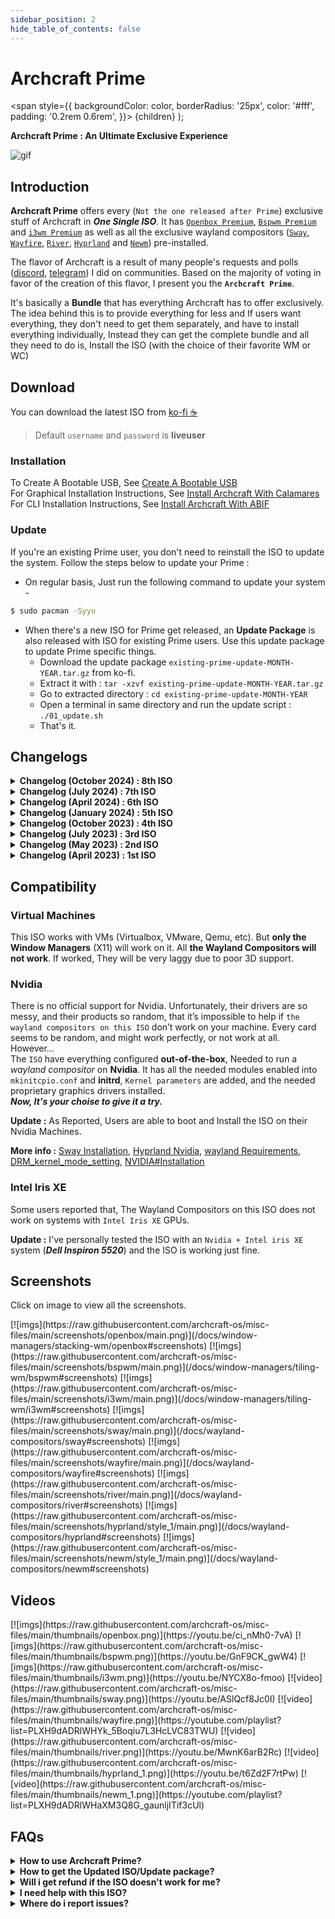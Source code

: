 ```yaml
---
sidebar_position: 2
hide_table_of_contents: false
---
```


# Archcraft Prime

<!-- Theme ---------------------------------------- -->
<!-- Tabs -->

<!-- Badges -->
  <span
    style={{
      backgroundColor: color,
      borderRadius: '25px',
      color: '#fff',
      padding: '0.2rem 0.6rem',
    }}>
    {children}
  </span>
);

<!-- Add your stuff after this -------------------- -->

**Archcraft Prime : An Ultimate Exclusive Experience**
 
![gif](https://raw.githubusercontent.com/archcraft-os/misc-files/main/gifs/prime.gif)

## Introduction

**Archcraft Prime** offers every (`Not the one released after Prime`) exclusive stuff of Archcraft in ***One Single ISO***. It has [`Openbox Premium`](/docs/window-managers/stacking-wm/openbox), [`Bspwm Premium`](/docs/window-managers/tiling-wm/bspwm) and [`i3wm Premium`](/docs/window-managers/tiling-wm/i3wm) as well as all the exclusive wayland compositors ([`Sway`](/docs/wayland-compositors/sway), [`Wayfire`](/docs/wayland-compositors/wayfire), [`River`](/docs/wayland-compositors/river), [`Hyprland`](/docs/wayland-compositors/hyprland) and [`Newm`](/docs/wayland-compositors/newm)) pre-installed.

The flavor of Archcraft is a result of many people's requests and polls ([discord](https://discord.com/channels/888837929789710387/890046536778678355/1091409213147844658), [telegram](https://t.me/archcraftos/48993)) I did on communities. Based on the majority of voting in favor of the creation of this flavor, I present you the **`Archcraft Prime`**.

It's basically a **Bundle** that has everything Archcraft has to offer exclusively. The idea behind this is to provide everything for less and If users want everything, they don't need to get them separately, and have to install everything individually, Instead they can get the complete bundle and all they need to do is, Install the ISO (with the choice of their favorite WM or WC)

<!-- Download ------------------------------------- -->

## Download

You can download the latest ISO from <Highlight color="#50545b"><a href="https://ko-fi.com/s/c925a2a8c1" target="_blank">ko-fi ☕</a></Highlight>

> Default `username` and `password` is **liveuser**

### Installation

To Create A Bootable USB, See [Create A Bootable USB](/docs/boot-iso/boot-with-usb) <br/>
For Graphical Installation Instructions, See [Install Archcraft With Calamares](/docs/install-archcraft/install-with-calamares) <br/>
For CLI Installation Instructions, See [Install Archcraft With ABIF](/docs/install-archcraft/install-with-abif)

### Update

If you're an existing Prime user, you don't need to reinstall the ISO to update the system. Follow the steps below to update your Prime :

- On regular basis, Just run the following command to update your system -
```bash
$ sudo pacman -Syyu
``` 
- When there's a new ISO for Prime get released, an **Update Package** is also released with ISO for existing Prime users. Use this update package to update Prime specific things.
  - Download the update package `existing-prime-update-MONTH-YEAR.tar.gz` from ko-fi.
  - Extract it with : `tar -xzvf existing-prime-update-MONTH-YEAR.tar.gz`
  - Go to extracted directory : `cd existing-prime-update-MONTH-YEAR`
  - Open a terminal in same directory and run the update script : `./01_update.sh`
  - That's it.

<!-- Changelogs ----------------------------------- -->

## Changelogs

<details>
<summary><b>Changelog (October 2024) : 8th ISO</b></summary>

**Date** : `October 22nd, 2024`

- Updated ISO profile
- Latest base with new packages
- Update all Archcraft and AUR packages
- Added **new cursor, icon, and GTK themes** (along with updates to existing ones)
- Added **new openbox wm themes** (existing ones updated as well)
- Added **new icon and nerd fonts** (existing ones updated as well)
- Theme updates across all WMs and WCs (Polybar, Waybar, Rofi, Wofi etc.)
- Added **5 new styles/themes** for openbox wm
- Added **4 new icon sets** for the openbox menu
- Added `kitty` terminal support in all WMs and WCs
- Updated `alacritty` configurations in all WMs and WCs
- Updated `foot` config in all WCs
- Added new `neofetch` configuration
- Updated `zsh` theme
- Added new `picom` configuration
- **wayfire** : Updated to `0.9.0`, updated configs, added new plugins
- **river** : Updated configs, Fixed issue with floating WMs
- **hyprland** : Updated to `0.44.1`, updated configs, updated hyprlock, etc
- Various bug fixes, and more!

</details>

<details>
<summary><b>Changelog (July 2024) : 7th ISO</b></summary>

**Date** : `July 4th, 2024`

- Updated ISO profile
- Latest base with new packages
- Update all Archcraft and AUR packages
- Update Openbox Configs
- Added Firewall (`ufw`) with GUI (`gufw`)
- Added `apparmor` for MAC (_mandatory access control_)
- Small improvements and bugs fixed.

</details>

<details>
<summary><b>Changelog (April 2024) : 6th ISO</b></summary>

**Date** : `April 10th, 2024`

- Updated ISO profile
- Latest base with new packages
- Update all Archcraft and AUR packages
- Added latest version of `calamares` installer and it's config (_fixed autologin issue_)
- Added a new `grub` package (_fixed issue with installation on `xfs` filesystem_)
- Added grub hooks package (_to install grub on every update_)
- Added `archcraft-arandr` (GUI) package to manage screen layouts (_save and restore them_)
- Fixed QT theming issue, added configs for QT6
- Updated all window managers :
  - Improved experience on Desktop Computers
  - Openbox: Fixed some pipemenus and updated configs and theme (battery detection, etc)
  - Bspwm: updated configs and themes (battery detection, etc)
  - i3wm: updated configs and themes (battery detection, etc)
- Updated all wayland compositors :
  - Added `open-as-root` rofi applet in all WCs
  - Hyprland: added `hyprlock` & `hypridle` and updated configs to v0.38.0
  - Newm: fixed issue with rofi app-id and session names
- Improved thunar actions functionalities
  - open terminal according to session
  - open as root according to session
  - permanently sets the wallpaper in supported sessions
- Small improvements and bugs fixed.

</details>

<details>
<summary><b>Changelog (January 2024) : 5th ISO</b></summary>

**Date** : `January 9th, 2024`

- Updated ISO profile
- Latest base with new packages
- Update all Archcraft and AUR packages
- Updated all window managers
  - Openbox: Fixed some pipemenus and updated configs and themes
  - Bspwm: updated configs and themes (tray module for polybar)
  - i3wm: updated configs and themes (tray module for polybar)
- Updated all wayland compositors
  - Sway: fixed bugs and updated configs
  - Wayfire: migrated to v0.8.0 and updated configs accordingly
  - River: fixed bugs and updated configs
  - Hyprland: using my own hyprland build for stability and updated configs to v0.34.0
  - Newm: fixed issue with waybar gets hidden behind windows and updated configs
- Migrated `alacritty` to its new config (`yml` to `toml`)
- Updated **all scripts** related to alacritty
- Small improvements and bugs fixed.

</details>

<details>
<summary><b>Changelog (October 2023) : 4th ISO</b></summary>

**Date** : `October 14th, 2023`

- Updated ISO profile
- Latest base with new packages
- Added `archcraft-randr` app to manager display and monitors (Only X11)
- Updated all window managers
  - Clean PKGBUILDs (`with only needed deps`) and updated code
  - Directory **openbox-themes** now merged into **openbox**, new config structure for openbox
  - Added **example layouts** for multi-monitors in `bspwmrc` (single, two-monitors, three-monitors layouts)
  - Added multi-monitor support in all available WMs (use `archcraft-randr`)
- Updated all wayland compositors
  - Added better example for multi-monitor support in...
    - Sway: `~/.config/sway/sway-output`
    - Wayfire: `~/.config/wayfire.ini`
    - River: `~/.config/river/init`
    - Hyprland: `~/.config/hypr/hyprland.conf`
    - Newm: `~/.config/newm/config.py`
- Added `wipe` ability in ABIF
- Fixed issue with `help and tips` app
- Removed `python2` as it's not needed anymore
- Small improvements and bugs fixed.

</details>

<details>
<summary><b>Changelog (July 2023) : 3rd ISO</b></summary>

**Date** : `July 10th, 2023`

- Updated ISO profile with latest archiso
- Latest base with new packages
- Fixed `xfce-power-manager` issue (not locking the screen on lid close)
- Fixed sddm not saving the last used session issue
- Added a calculator app
- Added Welcome and Help-and-Tips App
- Fixed Scaling issue in QT apps in wayland
- **`Openbox WM`**
  - Added `tint2` as alternate panel (in all themes)
  - Ability to switch between panels
  - Added `bluetooth` module on both panels
  - Added a rofi `bluetooth` applet
  - Fixed window resizing issue via each side of window
  - etc
- **`BSPWM`**
  - Added `bluetooth` module on polybar (in all themes)
  - Added a rofi `bluetooth` applet
  - etc
- **`I3wm`**
  - Added `bluetooth` module on polybar (in all themes)
  - Added a rofi `bluetooth` applet
  - etc
- **`Sway, Wayfire, River, Hyprland`**
  - Added `bluetooth` module on Waybar
  - Added a rofi `bluetooth` applet
  - Added `alacritty` terminal
  - Added `pywal` support
  - Improved a lot of scripts
  - etc
- Many small bugs fixed.

</details>

<details>
<summary><b>Changelog (May 2023) : 2nd ISO</b></summary>

**Date** : `May 6th, 2023`

- Nothing Much, Just Updated The ISO with Fixed NEWM

</details>

<details>
<summary><b>Changelog (April 2023) : 1st ISO</b></summary>

**Date** : `April 28th, 2023`

- Created the ISO base from scratch
- Grub2 bootloader with themes
- Customized Plymouth & SDDM
- Basic Applications Only, No Bloatware
- Calamares Installer (Graphical) with ability to choose WMs/WCs
- ABIF (CLI) Installer as secondary installer
- Full Network Manager Support, Various VPN plugins
- Built-in Bluetooth Support
- Pipewire For Sound/Audio (Systemwide, Bluetooth, Jack)
- Built-in Printer Support
- Almost All Audio, Video and Image Codecs
- Full File manager functionality (Mounting, Networking, Archiving, etc)
- Built-in AUR support
- Minimal User Interface
- All Premium Window Managers (Openbox, Bspwm and i3wm)
- All Exclusive Wayland Compositors (Sway, Wayfire, River, Hyprland, Newm)
- Archcraft Icons, Themes, Wallpapers, Fonts
- Etc

</details>

<!-- Compatibility -------------------------------- -->

## Compatibility

### Virtual Machines

This ISO works with VMs (Virtualbox, VMware, Qemu, etc). But **only the Window Managers** (X11) will work on it. All **the Wayland Compositors will not work**. If worked, They will be very laggy due to poor 3D support.

### Nvidia

There is no official support for Nvidia. Unfortunately, their drivers are so messy, and their products so random, that it’s impossible to help if `the wayland compositors on this ISO` don’t work on your machine. Every card seems to be random, and might work perfectly, or not work at all. However...<br/>
The `ISO` have everything configured **out-of-the-box**, Needed to run a _wayland compositor_ on **Nvidia**. It has all the needed modules enabled into `mkinitcpio.conf` and **initrd**, `Kernel parameters` are added, and the needed proprietary graphics drivers installed.<br/>
***Now, It's your choise to give it a try.***

**Update :** As Reported, Users are able to boot and Install the ISO on their Nvidia Machines.

**More info :** [Sway Installation](https://wiki.archlinux.org/title/Sway#Installation), [Hyprland Nvidia](https://wiki.hyprland.org/Nvidia/), [wayland Requirements](https://wiki.archlinux.org/title/wayland#Requirements), [DRM_kernel_mode_setting](https://wiki.archlinux.org/title/NVIDIA#DRM_kernel_mode_setting), [NVIDIA#Installation](https://wiki.archlinux.org/title/NVIDIA#Installation)

### Intel Iris XE

Some users reported that, The Wayland Compositors on this ISO does not work on systems with `Intel Iris XE` GPUs.

**Update :** I've personally tested the ISO with an `Nvidia + Intel iris XE` system (***Dell Inspiron 5520***) and the ISO is working just fine.

<!-- Screenshots ---------------------------------- -->

## Screenshots

Click on image to view all the screenshots.

<Tabs>

<TabItem value="wm_1" label="Openbox" default>
[![imgs](https://raw.githubusercontent.com/archcraft-os/misc-files/main/screenshots/openbox/main.png)](/docs/window-managers/stacking-wm/openbox#screenshots)
</TabItem>
<TabItem value="wm_2" label="Bspwm" default>
[![imgs](https://raw.githubusercontent.com/archcraft-os/misc-files/main/screenshots/bspwm/main.png)](/docs/window-managers/tiling-wm/bspwm#screenshots)
</TabItem>
<TabItem value="wm_3" label="i3wm" default>
[![imgs](https://raw.githubusercontent.com/archcraft-os/misc-files/main/screenshots/i3wm/main.png)](/docs/window-managers/tiling-wm/i3wm#screenshots)
</TabItem>
<TabItem value="wc_1" label="Sway" default>
[![imgs](https://raw.githubusercontent.com/archcraft-os/misc-files/main/screenshots/sway/main.png)](/docs/wayland-compositors/sway#screenshots)
</TabItem>
<TabItem value="wc_2" label="Wayfire" default>
[![imgs](https://raw.githubusercontent.com/archcraft-os/misc-files/main/screenshots/wayfire/main.png)](/docs/wayland-compositors/wayfire#screenshots)
</TabItem>
<TabItem value="wc_3" label="River" default>
[![imgs](https://raw.githubusercontent.com/archcraft-os/misc-files/main/screenshots/river/main.png)](/docs/wayland-compositors/river#screenshots)
</TabItem>
<TabItem value="wc_4" label="Hyprland" default>
[![imgs](https://raw.githubusercontent.com/archcraft-os/misc-files/main/screenshots/hyprland/style_1/main.png)](/docs/wayland-compositors/hyprland#screenshots)
</TabItem>
<TabItem value="wc_5" label="NEWM" default>
[![imgs](https://raw.githubusercontent.com/archcraft-os/misc-files/main/screenshots/newm/style_1/main.png)](/docs/wayland-compositors/newm#screenshots)
</TabItem>
</Tabs>

<!-- Videos --------------------------------------- -->

## Videos

<Tabs>
<TabItem value="wm_1" label="Openbox" default>
[![imgs](https://raw.githubusercontent.com/archcraft-os/misc-files/main/thumbnails/openbox.png)](https://youtu.be/ci_nMh0-7vA)
</TabItem>
<TabItem value="wm_2" label="Bspwm" default>
[![imgs](https://raw.githubusercontent.com/archcraft-os/misc-files/main/thumbnails/bspwm.png)](https://youtu.be/GnF9CK_gwW4)
</TabItem>
<TabItem value="wm_3" label="i3wm" default>
[![imgs](https://raw.githubusercontent.com/archcraft-os/misc-files/main/thumbnails/i3wm.png)](https://youtu.be/NYCX8o-fmoo)
</TabItem>
<TabItem value="wc_1" label="Sway" default>
[![video](https://raw.githubusercontent.com/archcraft-os/misc-files/main/thumbnails/sway.png)](https://youtu.be/ASlQcf8Jc0I)
</TabItem>
<TabItem value="wc_2" label="Wayfire" default>
[![video](https://raw.githubusercontent.com/archcraft-os/misc-files/main/thumbnails/wayfire.png)](https://youtube.com/playlist?list=PLXH9dADRlWHYk_5Boqiu7L3HcLVC83TWU)
</TabItem>
<TabItem value="wc_3" label="River" default>
[![video](https://raw.githubusercontent.com/archcraft-os/misc-files/main/thumbnails/river.png)](https://youtu.be/MwnK6arB2Rc)
</TabItem>
<TabItem value="wc_4" label="Hyprland" default>
[![video](https://raw.githubusercontent.com/archcraft-os/misc-files/main/thumbnails/hyprland_1.png)](https://youtu.be/t6Zd2F7rtPw)
</TabItem>
<TabItem value="wc_5" label="NEWM" default>
[![video](https://raw.githubusercontent.com/archcraft-os/misc-files/main/thumbnails/newm_1.png)](https://youtube.com/playlist?list=PLXH9dADRlWHaXM3Q8G_gaunljITif3cUl)
</TabItem>
</Tabs>

<!-- FAQs ----------------------------------------- -->

## FAQs

<details>
<summary><b>How to use Archcraft Prime?</b></summary>

For any help with Configurations and Keybindings, visit the respective window manager's and wayland compositor's page.

</details>

<details>
<summary><b>How to get the Updated ISO/Update package?</b></summary>

Follow the steps below to get updates (or re-download files):
- Login to you Ko-fi account
- Go to your `Ko-fi Payments History`
- Select the purchases you've made
- Click on `View Details`
- Then, Click on `View Content` to download the updated files.

</details>

<details>
<summary><b>Will i get refund if the ISO doesn't work for me?</b></summary>

First of all, It's a **donation model** of Archcraft, Where you `donate to support` your favorite open-source project.

Archcraft doesn't accept donations. These exclusive stuff helps Archcraft to fullfill its financial needs. the Idea behind this is, **You support Archcraft and in return you'll get a gift. A win-win for both!**

All the scenarios are clearly mentioned on this page ([see compatibility](/docs/premium/wse#compatibility)), about the working of this ISO. If you ***still choose to go with it*** (knowing all the details about it) and the ISO did not work for you. **`Please don't ask for refunds or exchange`**. I'll definitely help you with your issues and try to solve them as soon as possible.

</details>

<details>
<summary><b>I need help with this ISO?</b></summary>

The best places to get help quickly are **Archcraft Communities**. So join them and ask for help there. The links are in footer section of this wiki.

If you face any issue with this, Email me at **adi1090x@gmail.com** and feel free to ask for help.

</details>

<details>
<summary><b>Where do i report issues?</b></summary>

Have you found any bug in the ISO and want to report it, Open an issue on [Github](https://github.com/archcraft-os/archcraft-prime/issues)

</details>
